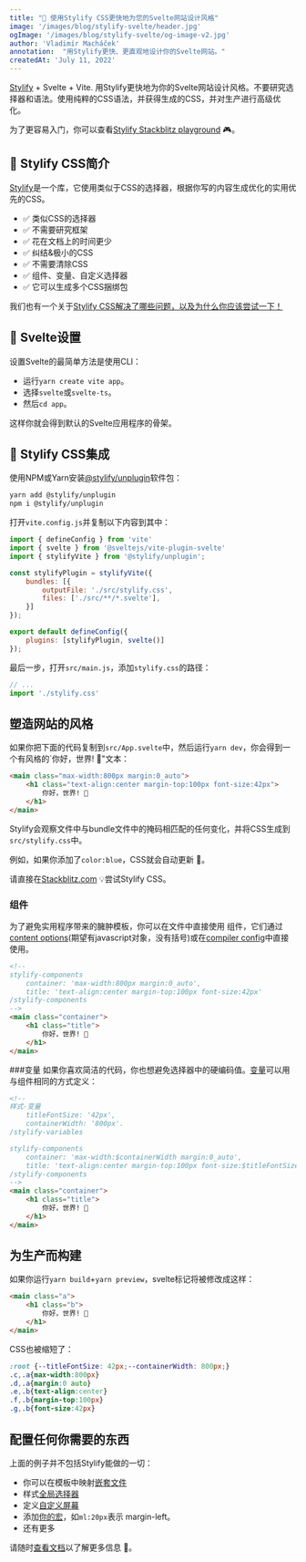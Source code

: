 ```yaml
---
title: "🚀 使用Stylify CSS更快地为您的Svelte网站设计风格"
image: '/images/blog/stylify-svelte/header.jpg'
ogImage: '/images/blog/stylify-svelte/og-image-v2.jpg'
author: 'Vladimír Macháček'
annotation:  "用Stylify更快、更直观地设计你的Svelte网站。"
createdAt: 'July 11, 2022'
---
```

[Stylify](/) + Svelte + Vite. 用Stylify更快地为你的Svelte网站设计风格。不要研究选择器和语法。使用纯粹的CSS语法，并获得生成的CSS，并对生产进行高级优化。

为了更容易入门，你可以查看[Stylify Stackblitz playground](https://stackblitz.com/edit/stylify-svelte-vite?file=README.md,src%2FApp.svelte) 🎮。

## 💎 Stylify CSS简介
[Stylify](/)是一个库，它使用类似于CSS的选择器，根据你写的内容生成优化的实用优先的CSS。

- ✅ 类似CSS的选择器
- ✅ 不需要研究框架
- ✅ 花在文档上的时间更少
- ✅ 纠结&极小的CSS
- ✅ 不需要清除CSS
- ✅ 组件、变量、自定义选择器
- ✅ 它可以生成多个CSS捆绑包

我们也有一个关于[Stylify CSS解决了哪些问题，以及为什么你应该尝试一下！](/zh/docs/get-started/why-stylify-css)

## 🚀 Svelte设置
设置Svelte的最简单方法是使用CLI：
- 运行`yarn create vite app`。
- 选择`svelte`或`svelte-ts`。
- 然后`cd app`。

这样你就会得到默认的Svelte应用程序的骨架。

## 🔌 Stylify CSS集成
使用NPM或Yarn安装[@stylify/unplugin](/zh/docs/unplugin)软件包：

```bash
yarn add @stylify/unplugin
npm i @stylify/unplugin
```

打开`vite.config.js`并复制以下内容到其中：

```javascript
import { defineConfig } from 'vite'
import { svelte } from '@sveltejs/vite-plugin-svelte'
import { stylifyVite } from '@stylify/unplugin';

const stylifyPlugin = stylifyVite({
	bundles: [{
		outputFile: './src/stylify.css',
		files: ['./src/**/*.svelte'],
	}]
});

export default defineConfig({
	plugins: [stylifyPlugin, svelte()]
});
```

最后一步，打开`src/main.js`，添加`stylify.css`的路径：

```javascript
// ...
import './stylify.css'
```

## 塑造网站的风格
如果你把下面的代码复制到`src/App.svelte`中，然后运行`yarn dev`，你会得到一个有风格的`你好，世界! 🎉"文本：

```html
<main class="max-width:800px margin:0_auto">
	<h1 class="text-align:center margin-top:100px font-size:42px">
		你好，世界! 🎉
	</h1>
</main>
```

Stylify会观察文件中与bundle文件中的掩码相匹配的任何变化，并将CSS生成到`src/stylify.css`中。

例如，如果你添加了`color:blue`，CSS就会自动更新 🎉。

请直接在[Stackblitz.com](https://stackblitz.com/edit/stylify-svelte-vite?file=README.md,src%2FApp.svelte) 💡尝试Stylify CSS。

### 组件
为了避免实用程序带来的臃肿模板，你可以在文件中直接使用
组件，它们通过[content options](/zh/docs/get-started#定义一个组件)(期望有javascript对象，没有括号)或在[compiler config](/zh/docs/get-started#定义一个组件)中直接使用。

```html
<!--
stylify-components
	container: 'max-width:800px margin:0_auto',
	title: 'text-align:center margin-top:100px font-size:42px'
/stylify-components
-->
<main class="container">
	<h1 class="title">
		你好，世界! 🎉
	</h1>
</main>
```

###变量
如果你喜欢简洁的代码，你也想避免选择器中的硬编码值。[变量](/zh/docs/get-started#adding-a-variable)可以用与组件相同的方式定义：

```html
<!--
样式-变量
	titleFontSize: '42px',
	containerWidth: '800px'.
/stylify-variables

stylify-components
	container: 'max-width:$containerWidth margin:0_auto',
	title: 'text-align:center margin-top:100px font-size:$titleFontSize'.
/stylify-components
-->
<main class="container">
	<h1 class="title">
		你好，世界! 🎉
	</h1>
</main>
```

## 为生产而构建
如果你运行`yarn build`+`yarn preview`，svelte标记将被修改成这样：

```html
<main class="a">
	<h1 class="b">
		你好，世界! 🎉
	</h1>
</main>
```

CSS也被缩短了：
```css
:root {--titleFontSize: 42px;--containerWidth: 800px;}
.c,.a{max-width:800px}
.d,.a{margin:0 auto}
.e,.b{text-align:center}
.f,.b{margin-top:100px}
.g,.b{font-size:42px}
```

## 配置任何你需要的东西
上面的例子并不包括Stylify能做的一切：
- 你可以在模板中映射[嵌套文件](/zh/docs/bundler#files-content-option)
- 样式[全局选择器](/zh/docs/stylify/compiler#customselectors)
- 定义[自定义屏幕](/zh/docs/stylify/compiler#screens)
- 添加[你的宏](/zh/docs/stylify/compiler#macros)，如`ml:20px`表示 margin-left。
- 还有更多

请随时[查看文档](/zh/docs/get-started)以了解更多信息 💎。
